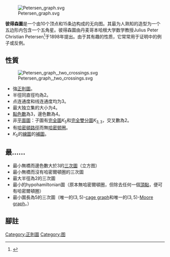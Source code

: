 {{copyedit|time=2010-08-16T11:01:34+00:00}}
[[File:Petersen_graph.svg|right]]

'''彼得森圖'''是一个由10个顶点和15条边构成的无向图。其最为人熟知的造型为一个五边形内包含一个五角星。彼得森圖由丹麦哥本哈根大学数学教授Julius Peter Christian Petersen<ref>{{cite web |author1=Wikipedia Contributors |title=Julius Petersen |url=https://en.wikipedia.org/wiki/Julius_Petersen |website=Wikipedia |access-date=2020-12-25 |archive-date=2021-02-11 |archive-url=https://web.archive.org/web/20210211033211/https://en.wikipedia.org/wiki/Julius_Petersen |dead-url=no }}</ref>于1898年提出。由于其有趣的性质，它常常用于证明中的例子或反例。

==性質==
[[File:Petersen_graph,_two_crossings.svg|thumb]]

* 強[[正則圖|正則圖]]。
* 半徑同直徑均為2。
* 点连通度和线连通度均为3。
* 最大独立集的大小为4。
* [[图着色问题|點色數]]為3，邊色數為4。
* 非[[平面图_(图论)|平面圖]]：子圖有[[完全圖|完全圖]]<math>K_5</math>和[[完全雙分圖|完全雙分圖]]<math>K_{3,3}</math>，交叉數為2。
* 有[[哈密頓路徑|哈密頓路徑]]而無[[哈密顿圈|哈密顿圈]]。
* <math>K_5</math>的[[線圖|線圖]]的[[補圖|補圖]]。

==最……==
* 最小無橋而邊色數大於3的[[立方图|三次圖]]（立方图）
* 最小無橋而沒有哈密爾頓圈的三次圖
* 最大半徑為2的三次圖
* 最小的hypohamiltonian圖（原本無哈密爾頓圈，但除去任何一個[[顶点_(图论)|頂點]]，便可有哈密爾頓圈）
* 最小圍長為5的三次圖（唯一的<math>(3,5)</math>-[[cage_graph|cage graph]]和唯一的<math>(3,5)</math>-[[Moore_graph|Moore graph]]。）

==腳註==
<references/>

{{Commonscat|Petersen graph}}
[[Category:正則圖|Category:正則圖]]
[[Category:图|Category:图]]